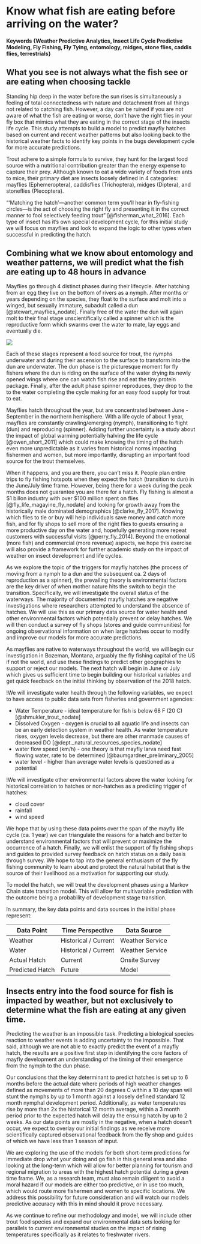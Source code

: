 # Know what fish are eating before arriving on the water? {#Predicting-the-Hatch-For-Fly-Fishing}

#### Keywords {Weather Predictive Analytics, Insect Life Cycle Predictive Modeling, Fly Fishing, Fly Tying, entomology, midges, stone flies, caddis flies, terrestrials}

## What you see is not always what the fish see or are eating when choosing tackle {#Importance-of-Knowledge-of-Fish-Food-Sources-and-Life-Cycles}

Standing hip deep in the water before the sun rises is simultaneously a feeling of total connectedness with nature and detachment from all things not related to catching fish.  However, a day can be ruined if you are not aware of what the fish are eating or worse, don't have the right flies in your fly box that mimics what they are eating in the correct stage of the insects life cycle.  This study attempts to build a model to predict mayfly hatches based on current and recent weather patterns but also looking back to the historical weather facts to identify key points in the bugs development cycle for more accurate predictions.  

Trout adhere to a simple formula to survive, they hunt for the largest food source with a nutritional contribution greater than the energy expense to capture their prey. Although known to eat a wide variety of foods from ants to mice, their primary diet are insects loosely defined in 4 categories: mayflies (Ephemeroptera), caddisflies (Trichoptera), midges (Diptera), and stoneflies (Plecoptera).

"'Matching the hatch'—another common term you’ll hear in fly-fishing circles—is the act of choosing the right fly and presenting it in the correct manner to fool selectively feeding trout" [@fisherman_what_2016].  Each type of insect has it's own special development cycle, for this initial study we will focus on mayflies and look to expand the logic to other types when successful in predicting the hatch.

## Combining what we know about entomology and weather patterns, we will predict what the fish are eating up to 48 hours in advance {#The-Science-of-Predicting-a-Bugs-Hatch}

Mayflies go through 4 distinct phases during their lifecycle.  After hatching from an egg they live on the bottom of rivers as a nymph.  After months or years depending on the species, they float to the surface and molt into a winged, but sexually immature, subadult called a dun [@stewart_mayflies_nodate].  Finally free of the water the dun will again molt to their final stage unscientifically called a spinner which is the reproductive form which swarms over the water to mate, lay eggs and eventually die.

![](http://flytying123.com/wp-content/uploads/2010/09/Mayfly-Life-cycle-1024x658.jpg)

Each of these stages represent a food source for trout, the nymphs underwater and during their ascension to the surface to transform into the dun are underwater.  The dun phase is the picturesque moment for fly fishers where the dun is riding on the surface of the water drying its newly opened wings where one can watch fish rise and eat the tiny protein package.  Finally, after the adult phase spinner reproduces, they drop to the to the water completing the cycle making for an easy food supply for trout to eat.  

Mayflies hatch throughout the year, but are concentrated between June - September in the northern hemisphere.  With a life cycle of about 1 year, mayflies are constantly crawling/emerging (nymph), transitioning to flight (dun) and reproducing (spinner).  Adding further uncertainty is a study about the impact of global warming potentially halving the life cycle [@owen_short_2011] which could make knowing the timing of the hatch even more unpredictable as it varies from historical norms impacting fishermen and women, but more importantly, disrupting an important food source for the trout themselves.  

When it happens, and you are there, you can't miss it.  People plan entire trips to fly fishing hotspots when they expect the hatch (transition to dun) in the June/July time frame.  However, being there for a week during the peak months does not guarantee you are there for a hatch.  Fly fishing is almost a $1 billon industry with over $100 million spent on flies [@fly_life_magayine_fly_nodate] and looking for growth away from the historically male dominated demographics [@clarke_fly_2017].  Knowing which flies to tie or buy will help individuals save money and catch more fish, and for fly shops to sell more of the right flies to guests ensuring a more productive day on the water and, hopefully generating more repeat customers with successful visits [@perry_fly_2014].  Beyond the emotional (more fish) and commercial (more revenue) aspects, we hope this exercise will also provide a framework for further academic study on the impact of weather on insect development and life cycles.  

As we explore the topic of the triggers for mayfly hatches (the process of moving from a nymph to a dun and the subsequent ca. 2 days of reproduction as a spinner), the prevailing theory is environmental factors are the key driver of when mother nature hits the switch to begin the transition.  Specifically, we will investigate the overall status of the waterways.  The majority of documented mayfly hatches are negative investigations where researchers attempted to understand the absence of hatches.  We will use this as our primary data source for water health and other environmental factors which potentially prevent or delay hatches.  We will then conduct a survey of fly shops (stores and guide communities) for ongoing observational information on when large hatches occur to modify and improve our models for more accurate predictions.  

As mayflies are native to waterways throughout the world, we will begin our investigation in Bozeman, Montana, arguably the fly fishing capital of the US if not the world, and use these findings to predict other geographies to support or reject our models.  The next hatch will begin in June or July which gives us sufficient time to begin building our historical variables and get quick feedback on the initial thinking by observation of the 2018 hatch.

!We will investigate water health through the following variables, we expect to have access to public data sets from fisheries and government agencies:

* Water Temperature - ideal temperature for fish is below 68 F (20 C) [@shmukler_trout_nodate]
* Dissolved Oxygen - oxygen is crucial to all aquatic life and insects can be an early detection system in weather health.  As water temperature rises, oxygen levels decrease, but there are other manmade causes of decreased DO [@dept._natural_resources_species_nodate]
* water flow speed (km/h) - one theory is that mayfly larva need fast flowing water, rate to be determined [@baumgardner_preliminary_2005]
* water level - higher than average water levels is questioned as a potential

!We will investigate other environmental factors above the water looking for historical correlation to hatches or non-hatches as a predicting trigger of hatches:

* cloud cover
* rainfall
* wind speed

We hope that by using these data points over the span of the mayfly life cycle (ca. 1 year) we can triangulate the reasons for a hatch and better to understand environmental factors that will prevent or maximize the occurrence of a hatch.  Finally, we will enlist the support of fly fishing shops and guides to provided survey feedback on hatch status on a daily basis through survey.  We hope to tap into the general enthusiasm of the fly fishing community to learn about and protect the natural habitat that is the source of their livelihood as a motivation for supporting our study.  

To model the hatch, we will treat the development phases using a Markov Chain state transition model.  This will allow for multivariable prediction with the outcome being a probability of development stage transition.  

In summary, the key data points and data sources in the initial phase represent:

| Data Point      | Time Perspective     | Data Source     |
|-----------------|----------------------|-----------------|
| Weather         | Historical / Current | Weather Service |
| Water           | Historical / Current | Weather Service |
| Actual Hatch    | Current              | Onsite Survey   |
| Predicted Hatch | Future               | Model           |

## Insects entry into the food source for fish is impacted by weather, but not exclusively to determine what the fish are eating at any given time. {#Predicting-Mother-Nature-is-Tough-but-an-Approximation-is-Better-Than-Nothing}

Predicting the weather is an impossible task.  Predicting a biological species reaction to weather events is adding uncertainty to the impossible.  That said, although we are not able to exactly predict the event of a mayfly hatch, the results are a positive first step in identifying the core factors of mayfly development an understanding of the timing of their emergence from the nymph to the dun phase.    

Our conclusions that the key determinant to predict hatches is set up to 6 months before the actual date where periods of high weather changes defined as movements of more than 20 degrees C within a 10 day span will stunt the nymphs by up to 1 month against a loosely defined standard 12 month nymphal development period.  Additionally, as water temperatures rise by more than 2x the historical 12 month average, within a 3 month period prior to the expected hatch will delay the ensuing hatch by up to 2 weeks.  As our data points are mostly in the negative, when a hatch doesn't occur, we expect to overlay our initial findings as we receive more scientifically captured observational feedback from the fly shop and guides of which we have less than 1 season of input.  

We are exploring the use of the models for both short-term predictions for immediate drop what your doing and go fish in this general area and also looking at the long-term which will allow for better planning for tourism and regional migration to areas with the highest hatch potential during a given time frame.  We, as a research team, must also remain diligent to avoid a moral hazard if our models are either too predictive, or in use too much, which would route more fishermen and women to specific locations.  We address this possibility for future consideration and will watch our models predictive accuracy with this in mind should it prove necessary.  

As we continue to refine our methodology and model, we will include other trout food species and expand our environmental data sets looking for parallels to current environmental studies on the impact of rising temperatures specifically as it relates to freshwater rivers.  
